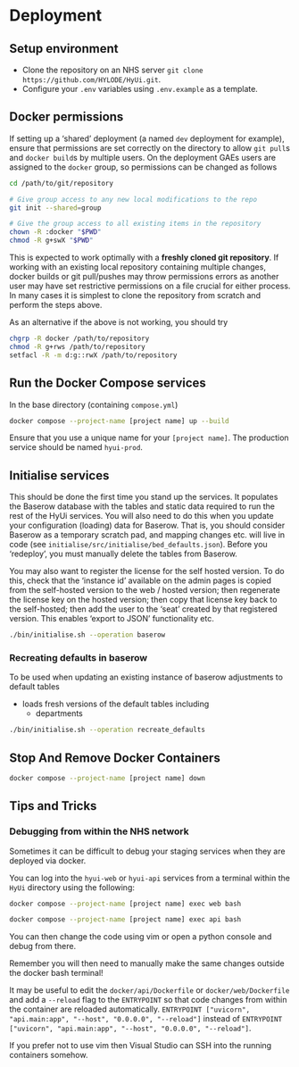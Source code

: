 # Deployment


## Setup environment

- Clone the repository on an NHS server `git clone https://github.com/HYLODE/HyUi.git`.
- Configure your `.env` variables using `.env.example` as a template.

## Docker permissions

If setting up a 'shared' deployment (a named `dev` deployment for example), ensure that permissions are set correctly on the directory to allow `git pull`s and `docker build`s by multiple users. On the deployment GAEs users are assigned to the `docker` group, so permissions can be changed as follows

```bash
cd /path/to/git/repository

# Give group access to any new local modifications to the repo
git init --shared=group

# Give the group access to all existing items in the repository
chown -R :docker "$PWD"
chmod -R g+swX "$PWD"
```
This is expected to work optimally with a **freshly cloned git repository**.
If working with an existing local repository containing multiple changes, docker builds or git pull/pushes may throw permissions errors as another user may have set restrictive permissions on a file crucial for either process. In many cases it is simplest to clone the repository from scratch and perform the steps above.

As an alternative if the above is not working, you should try
```bash
chgrp -R docker /path/to/repository
chmod -R g+rws /path/to/repository
setfacl -R -m d:g::rwX /path/to/repository
```


## Run the Docker Compose services

In the base directory (containing `compose.yml`)

```sh
docker compose --project-name [project name] up --build
```

Ensure that you use a unique name for your `[project name]`. The production service should be named `hyui-prod`.

## Initialise services

This should be done the first time you stand up the services. It populates the Baserow database with the tables and static data required to run the rest of the HyUi services. You will also need to do this when you update your configuration (loading) data for Baserow. That is, you should consider Baserow as a temporary scratch pad, and mapping changes etc. will live in code (see `initialise/src/initialise/bed_defaults.json`). Before you 'redeploy', you must manually delete the tables from Baserow.

You may also want to register the license for the self hosted version. To do this, check that the 'instance id' available on the admin pages is copied from the self-hosted version to the web / hosted version; then regenerate the license key on the hosted version; then copy that license key back to the self-hosted; then add the user to the 'seat' created by that registered version. This enables 'export to JSON' functionality etc.


```sh
./bin/initialise.sh --operation baserow
```

### Recreating defaults in baserow
To be used when updating an existing instance of baserow adjustments to default tables

- loads fresh versions of the default tables including
    - departments

```sh
./bin/initialise.sh --operation recreate_defaults
```

## Stop And Remove Docker Containers

```sh
docker compose --project-name [project name] down
```
## Tips and Tricks
### Debugging from within the NHS network

Sometimes it can be difficult to debug your staging services when they are deployed via docker.

You can log into the `hyui-web` or `hyui-api` services from a terminal within the `HyUi` directory using the following:

```sh
docker compose --project-name [project name] exec web bash
```

```sh
docker compose --project-name [project name] exec api bash
```

You can then change the code using vim or open a python console and debug from there.

Remember you will then need to manually make the same changes outside the docker bash terminal!

It may be useful to edit the `docker/api/Dockerfile` or `docker/web/Dockerfile` and add a `--reload` flag to the `ENTRYPOINT` so that code changes from within the container are reloaded automatically. `ENTRYPOINT ["uvicorn", "api.main:app", "--host", "0.0.0.0", "--reload"]` instead of `ENTRYPOINT ["uvicorn", "api.main:app", "--host", "0.0.0.0", "--reload"]`.

If you prefer not to use vim then Visual Studio can SSH into the running containers somehow.
